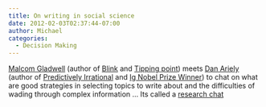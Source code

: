 ```yaml
---
title: On writing in social science
date: 2012-02-03T02:37:44-07:00
author: Michael
categories:
  - Decision Making
---
```

[Malcom Gladwell](http://www.gladwell.com/bio.html) (author of [Blink](http://www.amazon.de/Blink-Power-Thinking-Without/dp/0141022043/ref=sr_1_1?s=books-intl-de&ie=UTF8&qid=1328261480&sr=1-1) and [Tipping point](http://www.amazon.de/Tipping-Point-Little-Things-Difference/dp/0316679070/ref=sr_1_1?s=books-intl-de&ie=UTF8&qid=1328261757&sr=1-1)) meets [Dan Ariely](http://danariely.com/) (author of [Predictively Irrational](http://www.amazon.de/Predictably-Irrational-Hidden-Forces-Decisions/dp/0007256531/ref=sr_1_1?s=books-intl-de&ie=UTF8&qid=1328261784&sr=1-1) and [Ig Nobel Prize Winner](http://improbable.com/ig/winners/)) to chat on what are good strategies in selecting topics to write about and the difficulties of wading through complex information &#8230; Its called a [research chat](http://journalistsresource.org/reference/research/research-chat-dan-ariely-malcolm-gladwell-social-science/)